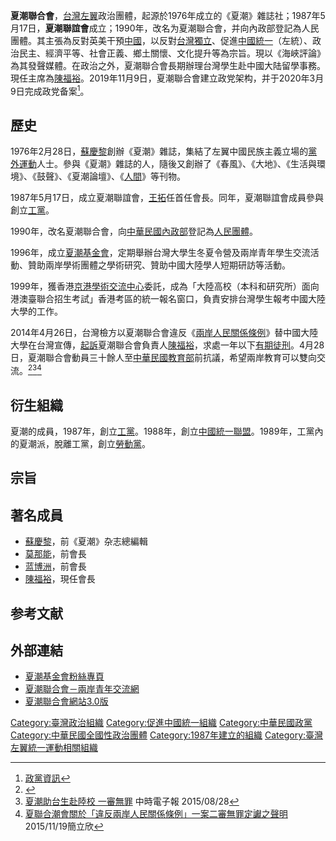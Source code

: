 {{citation style|time=2020-01-17T06:04:11+00:00}}
{{refimprove|time=2014-10-19T07:12:34+00:00}}
{{Infobox Non-profit
| Non-profit_name =夏潮聯合會
| Non-profit_logo = 
| Non-profit_type = [[社團法人|社團法人]]
| founded_date = 1990年
| founder = [[王拓|王拓]]
| location ={{ROC}}[[台北市|台北市]]中山區林森北路609號6樓
| key_people =[[陳福裕|陳福裕]]（會長）
| focus = 中國和平統一活動推廣
| method = 政治民主、經濟平等、社會正義、鄉土關懷、文化提升
| revenue = 
|area_served={{TWN}}
| num_employees = 
| mission = 
|slogan=
| homepage = {{URL|chinatide.net}}
}}
{{Infobox political party
|name          = 夏潮聯合會
|lang1         = 
|name_lang1    = 
|logo = 
|flag  = 
|colorcode = {{Party meta/color/夏潮聯合會}}
|leader1_title = 主席
|leader1_name  =[[陳福裕|陳福裕]]
|foundation =  2019年11月9日（内政部备案）
|predecessor = 
|headquarters  = {{ROC}}[[臺北市|臺北市]][[大安區_(臺北市)|大安區]][[和平東路|和平東路]]3段49號3樓之4
|think_tank = 
|student_wing  = 
|youth_wing = 
|membership_year = 
|membership    = 
|ideology      = [[中國民族主義|中國民族主義]]<br />[[反帝国主义|反帝国主义]]<br />[[中國統一|中國統一]]
|position      = [[左翼|左翼]]
|international = 
|colors        = {{colorbox|{{Party meta/color/夏潮聯合會}}}} [[紅色|紅色]]
|seats1_title  = [[立法院|立法委員]]
|seats1        = {{Infobox political party/seats|0|113|hex={{Party meta/color/夏潮聯合會}}}}
|seats2_title  = [[現任中華民國一、二級行政區行政首長列表|直轄市長]]
|seats2        = {{Infobox political party/seats|0|6|hex={{Party meta/color/夏潮聯合會}}}}
|seats3_title  = [[2018年中華民國地方公職人員選舉|直轄市議員]]
|seats3        = {{Infobox political party/seats|0|380|hex={{Party meta/color/夏潮聯合會}}}}
|seats4_title  = [[現任中華民國一、二級行政區行政首長列表|縣市長]]
|seats4        = {{Infobox political party/seats|0|16|hex={{Party meta/color/夏潮聯合會}}}}
|seats5_title  = [[2018年中華民國地方公職人員選舉|縣市議員]]
|seats5        = {{Infobox political party/seats|0|532|hex={{Party meta/color/夏潮聯合會}}}}
|seats6_title  = [[2018年中華民國地方公職人員選舉|縣市議長]]
|seats6        = {{Infobox political party/seats|0|22|hex={{Party meta/color/夏潮聯合會}}}}
|seats7_title  = [[2018年中華民國鄉鎮市區長選舉|鄉鎮市區長]]
|seats7        = {{Infobox political party/seats|0|204|hex={{Party meta/color/夏潮聯合會}}}}
|seats8_title  = [[2018年中華民國鄉鎮市區民代表選舉|鄉鎮市區民代表]]
|seats8        = {{Infobox political party/seats|0|2148|hex={{Party meta/color/夏潮聯合會}}}}
|seats9_title  = [[2018年中華民國村里長選舉|村里長]]
|seats9        = {{Infobox political party/seats|0|7744|hex={{Party meta/color/夏潮聯合會}}}}
|website       = [http://chinatide.net/ 夏潮聯合會網站3.0版]
|country = 中華民國
}}
'''夏潮聯合會'''，[[台灣|台灣]][[左翼|左翼]]政治團體，起源於1976年成立的《夏潮》雜誌社；1987年5月17日，'''夏潮聯誼會'''成立；1990年，改名为夏潮聯合會，并向內政部登記為人民團體。其主張為反對英美干預[[中华人民共和国|中國]]，以反對[[台灣獨立|台灣獨立]]、促進[[中國統一|中國統一]]（左統）、政治民主、經濟平等、社會正義、鄉土關懷、文化提升等為宗旨。現以《海峽評論》為其發聲媒體。在政治之外，夏潮聯合會長期辦理台灣學生赴中國大陆留學事務。現任主席為[[陳福裕|陳福裕]]。2019年11月9日，夏潮聯合會建立政党架构，并于2020年3月9日完成政党备案<ref>[https://party.moi.gov.tw/pgms/politics/party!detail.action?id=ff808081735bafdc01739881890e021a 政黨資訊]</ref>。

==歷史==
1976年2月28日，[[蘇慶黎|蘇慶黎]]創辦《夏潮》雜誌，集結了左翼中國民族主義立場的[[黨外運動|黨外運動]]人士。參與《夏潮》雜誌的人，隨後又創辦了《春風》、《大地》、《生活與環境》、《鼓聲》、《夏潮論壇》、《[[人間雜誌|人間]]》等刊物。

1987年5月17日，成立夏潮聯誼會，[[王拓|王拓]]任首任會長。同年，夏潮聯誼會成員參與創立[[工黨_(臺灣)|工黨]]。

1990年，改名夏潮聯合會，向[[中華民國內政部|中華民國內政部]]登記為[[人民團體|人民團體]]。

1996年，成立[[夏潮基金會|夏潮基金會]]，定期舉辦台灣大學生冬夏令營及兩岸青年學生交流活動、贊助兩岸學術團體之學術研究、贊助中國大陸學人短期研訪等活動。

1999年，獲香港[[京港學術交流中心|京港學術交流中心]]委託，成為「大陸高校（本科和研究所）面向港澳臺聯合招生考試」香港考區的統一報名窗口，負責安排台灣學生報考中國大陸大學的工作。

2014年4月26日，台灣檢方以夏潮聯合會違反《[[兩岸人民關係條例|兩岸人民關係條例]]》替中國大陸大學在台灣宣傳，[[起訴|起訴]]夏潮聯合會負責人[[陳福裕|陳福裕]]，求處一年以下[[有期徒刑|有期徒刑]]。4月28日，夏潮聯合會動員三十餘人至[[中華民國教育部|中華民國教育部]]前抗議，希望兩岸教育可以雙向交流。<ref>{{cite news|title=夏潮不滿被起訴 今赴教育部抗議|url=http://www.chinatimes.com/realtimenews/20140428002622-260407|author=陳信翰、林志成|newspaper=中國時報|date=2014-04-28|accessdate=2014-10-19|archive-date=2015-09-24|archive-url=https://web.archive.org/web/20150924075132/http://www.chinatimes.com/realtimenews/20140428002622-260407|dead-url=no}}</ref><ref>[http://www.chinatimes.com/newspapers/20150828000968-260301 夏潮助台生赴陸校 一審無罪] {{Wayback|url=http://www.chinatimes.com/newspapers/20150828000968-260301 |date=20160307133312 }} 中時電子報 2015/08/28</ref><ref>[http://www.coolloud.org.tw/node/83974 夏聯合潮會關於「違反兩岸人民關係條例」一案二審無罪定讞之聲明] {{Wayback|url=http://www.coolloud.org.tw/node/83974 |date=20160414013456 }}2015/11/19簡立欣</ref>

==衍生組織==
夏潮的成員，1987年，創立[[工黨_(臺灣)|工黨]]。1988年，創立[[中國統一聯盟|中國統一聯盟]]。1989年，工黨內的夏潮派，脫離工黨，創立[[勞動黨_(臺灣)|勞動黨]]。

==宗旨==
{{cn|促进民族统一、政治民主、经济平等、社会正义、乡土关怀、文化提升。}}

==著名成員==
*[[蘇慶黎|蘇慶黎]]，前《夏潮》杂志總編輯
*[[莫那能|莫那能]]，前會長
*[[蓝博洲|蓝博洲]]，前會長
*[[陳福裕|陳福裕]]，現任會長

==参考文献==
{{reflist}}

==外部連結==
*[https://www.facebook.com/chinatide/ 夏潮基金會粉絲專頁] {{Wayback|url=http://https/ |date=20130711041720 }}
*[https://web.archive.org/web/20141019090709/http://chinatide.net/Camp/ 夏潮聯合會－兩岸青年交流網]
*[http://chinatide.net/ 夏潮聯合會網站3.0版]

{{統派}}
{{中華民國政黨}}
{{中華民國全國性政治團體}}
{{台湾海峡两岸主题}}

[[Category:臺灣政治組織|Category:臺灣政治組織]]
[[Category:促進中國統一組織|Category:促進中國統一組織]]
[[Category:中華民國政黨|Category:中華民國政黨]]
[[Category:中華民國全國性政治團體|Category:中華民國全國性政治團體]]
[[Category:1987年建立的組織|Category:1987年建立的組織]]
[[Category:臺灣左翼統一運動相關組織|Category:臺灣左翼統一運動相關組織]]